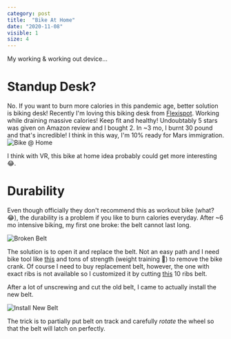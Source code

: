 ```yaml
---
category: post
title:  "Bike At Home"
date: "2020-11-08"
visible: 1
size: 4
---
```


My working & working out device...

<!-- try to keep no politics ok? -->
<!-- # Congrats to Winner 🎉🎉🎉 -->
<!-- Today finally United States has decided its next 4 year's path. Hope this path will be better for pandemic control, science, understanding and peace of world. People all over the world need get together to fight the COVID-19 and climate crisis for next generation. At the moment when I heard `united`, I was somewhat touched. I know rocky way ahead, but let's hope and aim the best 🙏. 2020 will soon be the past. -->

# Standup Desk?
No. If you want to burn more calories in this pandemic age, better solution is biking desk! Recently I'm loving this biking desk from [Flexispot](https://www.amazon.com/gp/product/B0762FFNQ4). Working while draining massive calories! Keep fit and healthy! Undoubtably 5 stars was given on Amazon review and I bought 2. In ~3 mo, I burnt 30 pound and that's incredible! I think in this way, I'm 10% ready for Mars immigration.
![Bike @ Home](../images/blog/2020/bike-wfh.png)

I think with VR, this bike at home idea probably could get more interesting😂.

# Durability 
Even though officially they don't recommend this as workout bike (what? 😂), the durability is a problem if you like to burn calories everyday. After ~6 mo intensive biking, my first one broke: the belt cannot last long. 

![Broken Belt](../images/blog/2020/bike-wfh-broken1.jpg)

The solution is to open it and replace the belt. Not an easy path and I need bike tool like [this](https://www.amazon.com/gp/product/B087FWSHG5) and tons of strength (weight training 🤔) to remove the bike crank. Of course I need to buy replacement belt, however, the one with exact ribs is not available so I customized it by cutting [this](https://www.amazon.com/gp/product/B00CJK78Z4) 10 ribs belt.

After a lot of unscrewing and cut the old belt, I came to actually install the new belt.

![Install New Belt](../images/blog/2020/bike-wfh-broken2.jpg)

The trick is to partially put belt on track and carefully *rotate* the wheel so that the belt will latch on perfectly. 

